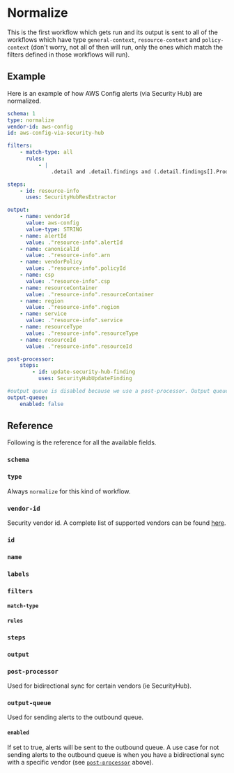 # Normalize

This is the first workflow which gets run and its output is sent to all of the workflows which have type `general-context`, `resource-context` and `policy-context` (don't worry, not all of then will run, only the ones which match the filters defined in those workflows will run).

## Example

Here is an example of how AWS Config alerts (via Security Hub) are normalized.

```yaml title="content/workflows/vendors/security-hub/aws-config.yaml"
schema: 1
type: normalize
vendor-id: aws-config
id: aws-config-via-security-hub

filters:
    - match-type: all
      rules:
          - |
              .detail and .detail.findings and (.detail.findings[].ProductFields.StandardsGuideArn or .detail.findings[].ProductFields.StandardsArn )

steps:
    - id: resource-info
      uses: SecurityHubResExtractor

output:
    - name: vendorId
      value: aws-config
      value-type: STRING
    - name: alertId
      value: ."resource-info".alertId
    - name: canonicalId
      value: ."resource-info".arn
    - name: vendorPolicy
      value: ."resource-info".policyId
    - name: csp
      value: ."resource-info".csp
    - name: resourceContainer
      value: ."resource-info".resourceContainer
    - name: region
      value: ."resource-info".region
    - name: service
      value: ."resource-info".service
    - name: resourceType
      value: ."resource-info".resourceType
    - name: resourceId
      value: ."resource-info".resourceId

post-processor:
    steps:
        - id: update-security-hub-finding
          uses: SecurityHubUpdateFinding

#output queue is disabled because we use a post-processor. Output queue is used when we don't have a bi-directional integration with the vendor
output-queue:
    enabled: false
```

## Reference

Following is the reference for all the available fields.


### `schema`

<Schema />

### `type`

Always `normalize` for this kind of workflow.

### `vendor-id`

Security vendor id. A complete list of supported vendors can be found [here](https://github.com/dassana-io/dassana/tree/main/content/schemas/vendors/vendor-list.yaml).

### `id`

<Id />

### `name`

<Name />

### `labels`

<Labels />

### `filters`

<Filters />

#### `match-type`

<MatchType />

#### `rules`

<RuleSyntax />

### `steps`

<Steps />

### `output`

<Output />

### `post-processor`

Used for bidirectional sync for certain vendors (ie SecurityHub).

### `output-queue`

Used for sending alerts to the outbound queue.

#### `enabled`

If set to true, alerts will be sent to the outbound queue. A use case for not sending alerts to the outbound queue is when you have a bidirectional sync with a specific vendor (see [`post-processor`](#post-processor) above).
